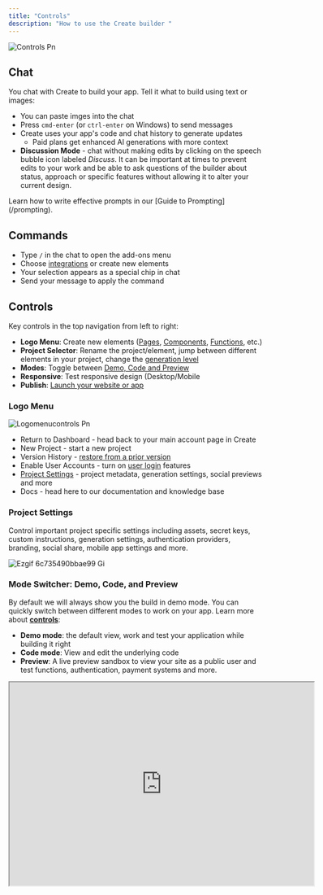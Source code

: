 ```yaml
---
title: "Controls"
description: "How to use the Create builder "
---
```


![Controls Pn](/images/controls.png)

## Chat

You chat with Create to build your app. Tell it what to build using text or images:

- You can paste imges into the chat
- Press `cmd-enter` (or `ctrl-enter` on Windows) to send messages
- Create uses your app's code and chat history to generate updates
  - Paid plans get enhanced AI generations with more context
- **Discussion Mode** - chat without making edits by clicking on the speech bubble icon labeled _Discuss_. It can be important at times to prevent edits to your work and be able to ask questions of the builder about status, approach or specific features without allowing it to alter your current design.

<Info>
  Learn how to write effective prompts in our [Guide to Prompting](/prompting).
</Info>

## Commands

- Type `/` in the chat to open the add-ons menu
- Choose [integrations](/builder/integrations) or create new elements
- Your selection appears as a special chip in chat
- Send your message to apply the command

## Controls

Key controls in the top navigation from left to right:

- **Logo Menu**: Create new elements ([Pages](/builder/pages), [Components](/builder/components), [Functions](/builder/functions), etc.)
- **Project Selector**: Rename the project/element, jump between different elements in your project, change the [generation level](#generations)
- **Modes**: Toggle between [Demo, Code and Preview](/essentials)
- **Responsive**: Test responsive design (Desktop/Mobile
- **Publish**: [Launch your website or app](/publish-and-share/publish)

### Logo Menu

![Logomenucontrols Pn](/images/logomenucontrols.png)

- Return to Dashboard - head back to your main account page in Create
- New Project - start a new project
- Version History - [restore from a prior version](https://www.create.xyz/docs/essentials#version-history)
- Enable User Accounts - turn on [user login](/builder/user-accounts) features
- [Project Settings](https://www.create.xyz/docs/essentials#project-settings) - project metadata, generation settings, social previews and more
- Docs - head here to our documentation and knowledge base

### Project Settings

Control important project specific settings including assets, secret keys, custom instructions, generation settings, authentication providers, branding, social share, mobile app settings and more.

![Ezgif 6c735490bbae99 Gi](/images/ezgif-6c735490bbae99.gif)

### Mode Switcher: **Demo, Code, and Preview**

By default we will always show you the build in demo mode. You can quickly switch between different modes to work on your app. Learn more about [**controls**](https://www.create.xyz/docs/builder/controls):

- **Demo mode**: the default view, work and test your application while building it right
- **Code mode**: View and edit the underlying code
- **Preview**: A live preview sandbox to view your site as a public user and test functions, authentication, payment systems and more.

<iframe src="https://www.loom.com/embed/8d3a851174d941e9be0aa6ea3619b8ef?sid=c1b508e5-91bb-4048-9410-c5be9e5a0ef0" width="600" height="400" />

### Responsive Preview

Test responsive design (Desktop/Mobile)

![2025 07 2114 13 17 Gi](/images/2025-07-2114.13.17.gif)

### Publish

[Launch your app](/publish-and-share/publish) and set domain. Remember to re-publish after changes to go live.

## Version History

Keep track of changes and revert to previous versions:

![2025 06 1915 15 42 Gi](/images/2025-06-1915.15.42.gif)

- **Chat**:
  - Tap on previous versions in the chat to jump back
  - Hit 'Restore' to make it the current version
- **Version Timeline**:
  - Tap the clock icon in the top left to see all versions
  - Published versions are labeled
  - Restore any version

## Dashboard

- View your projects, delete and copy them

![Dashboard1 Pn](/images/dashboard1.png)

- View your [databases](/builder/databases) created for existing projects
- Author and maintain Custom Instructions - shape the way the builder interacts with you and your project. This is an advanced feature not generally required for daily use. See community examples of Custom Instructions [**here.**](https://www.create.xyz/custom-instructions)